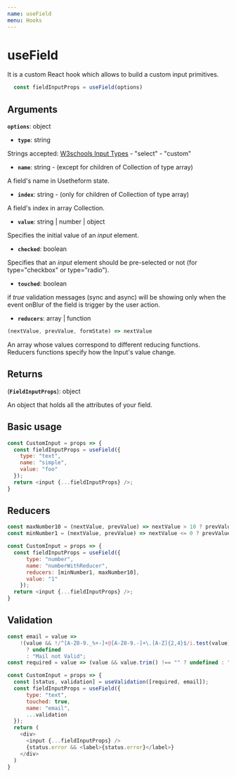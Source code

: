 ---
name: useField
menu: Hooks
---

# useField
It is a custom React hook which allows to build a custom input primitives.

```javascript
  const fieldInputProps = useField(options)
```

## Arguments

**`options`**: object

  - **`type`**: string

  Strings accepted: [W3schools Input Types](https://www.w3schools.com/html/html_form_input_types.asp) - "select" - "custom"

  - **`name`**: string - (except for children of Collection of type array)

  A field's name in Usetheform state.

  - **`index`**: string - (only for children of Collection of type array)

  A field's index in array Collection.

  - **`value`**: string | number | object

  Specifies the initial value of an *input* element.

  - **`checked`**: boolean

  Specifies that an *input* element should be pre-selected or not (for type="checkbox" or type="radio").

  - **`touched`**: boolean

  if *true* validation messages (sync and async) will be showing only when the event onBlur of the field is trigger by the user action.

  - **`reducers`**: array | function

  ```js
  (nextValue, prevValue, formState) => nextValue
  ```
 
  An array whose values correspond to different reducing functions.
  Reducers functions specify how the Input's value change.

## Returns

(**`FieldInputProps`**): object

An object that holds all the attributes of your field.


## Basic usage

```javascript
const CustomInput = props => {
  const fieldInputProps = useField({
    type: "text",
    name: "simple",
    value: "foo"
  });
  return <input {...fieldInputProps} />;
}
```

## Reducers

```javascript
const maxNumber10 = (nextValue, prevValue) => nextValue > 10 ? prevValue : nextValue;
const minNumber1 = (nextValue, prevValue) => nextValue <= 0 ? prevValue : nextValue;

const CustomInput = props => {
  const fieldInputProps = useField({
      type: "number",
      name: "numberWithReducer",
      reducers: [minNumber1, maxNumber10],
      value: "1"
    });
  return <input {...fieldInputProps} />;
}
```

## Validation

```javascript
const email = value =>
    !(value && !/^[A-Z0-9._%+-]+@[A-Z0-9.-]+\.[A-Z]{2,4}$/i.test(value))
      ? undefined
      : "Mail not Valid";
const required = value => (value && value.trim() !== "" ? undefined : "Required");

const CustomInput = props => {
  const [status, validation] = useValidation([required, email]);
  const fieldInputProps = useField({
      type: "text",
      touched: true,
      name: "email",
      ...validation
  });
  return (
    <div>
      <input {...fieldInputProps} />
      {status.error && <label>{status.error}</label>}
    </div>
  )
}
```